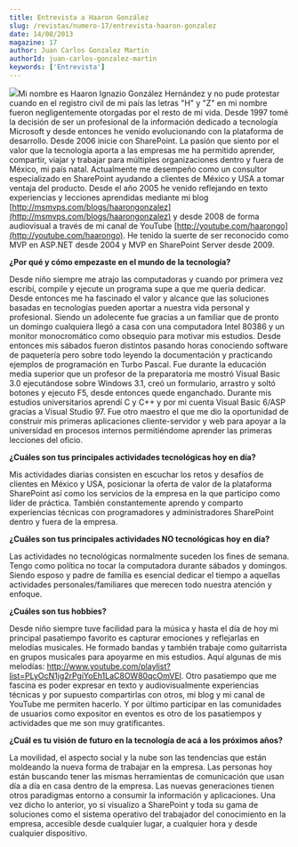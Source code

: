 ```yaml
---
title: Entrevista a Haaron González
slug: /revistas/numero-17/entrevista-haaron-gonzalez
date: 14/08/2013
magazine: 17
author: Juan Carlos Gonzalez Martin
authorId: juan-carlos-gonzalez-martin
keywords: ['Entrevista']
---
```






​![](/../images/autores/haaron-gonzalez.png#author)Mi nombre es Haaron Ignazio González Hernández y no pude protestar cuando en el registro civil de mi país las letras "H" y "Z" en mi nombre fueron negligentemente otorgadas por el resto de mi vida. Desde 1997 tomé la decisión de ser un profesional de la información dedicado a tecnología Microsoft y desde entonces he venido evolucionando con la plataforma de desarrollo. Desde 2006 inicie con SharePoint. La pasión que siento por el valor que la tecnología aporta a las empresas me ha permitido aprender, compartir, viajar y trabajar para múltiples organizaciones dentro y fuera de México, mi país natal. Actualmente me desempeño como un consultor especializado en SharePoint ayudando a clientes de México y USA a tomar ventaja del producto. Desde el año 2005 he venido reflejando en texto experiencias y lecciones aprendidas mediante mi blog [http://msmvps.com/blogs/haarongonzalez](http://msmvps.com/blogs/haarongonzalez) y desde 2008 de forma audiovisual a través de mi canal de YouTube [http://youtube.com/haarongo](http://youtube.com/haarongo). He tenido la suerte de ser reconocido como MVP en ASP.NET desde 2004 y MVP en SharePoint Server desde 2009.

**¿Por qué y cómo empezaste en el mundo de la tecnología?**

Desde niño siempre me atrajo las computadoras y cuando por primera vez escribí, compile y ejecute un programa supe a que me quería dedicar. Desde entonces me ha fascinado el valor y alcance que las soluciones basadas en tecnologías pueden aportar a nuestra vida personal y profesional. Siendo un adolecente fue gracias a un familiar que de pronto un domingo cualquiera llegó a casa con una computadora Intel 80386 y un monitor monocromático como obsequio para motivar mis estudios. Desde entonces mis sábados fueron distintos pasando horas conociendo software de paquetería pero sobre todo leyendo la documentación y practicando ejemplos de programación en Turbo Pascal. Fue durante la educación media superior que un profesor de la preparatoria me mostró Visual Basic 3.0 ejecutándose sobre Windows 3.1, creó un formulario, arrastro y soltó botones y ejecuto F5, desde entonces quede enganchado. Durante mis estudios universitarios aprendí C y C++ y por mi cuenta Visual Basic 6/ASP gracias a Visual Studio 97. Fue otro maestro el que me dio la oportunidad de construir mis primeras aplicaciones cliente-servidor y web para apoyar a la universidad en procesos internos permitiéndome aprender las primeras lecciones del oficio.

**¿Cuáles son tus principales actividades tecnológicas hoy en día?**

Mis actividades diarias consisten en escuchar los retos y desafíos de clientes en México y USA, posicionar la oferta de valor de la plataforma SharePoint así como los servicios de la empresa en la que participo como líder de práctica. También constantemente aprendo y comparto experiencias técnicas con programadores y administradores SharePoint dentro y fuera de la empresa.

**¿Cuáles son tus principales actividades NO tecnológicas hoy en día?**

Las actividades no tecnológicas normalmente suceden los fines de semana. Tengo como política no tocar la computadora durante sábados y domingos. Siendo esposo y padre de familia es esencial dedicar el tiempo a aquellas actividades personales/familiares que merecen todo nuestra atención y enfoque.

**¿Cuáles son tus hobbies?**

Desde niño siempre tuve facilidad para la música y hasta el día de hoy mi principal pasatiempo favorito es capturar emociones y reflejarlas en melodías musicales. He formado bandas y también trabaje como guitarrista en grupos musicales para apoyarme en mis estudios. Aquí algunas de mis melodías: http://www.youtube.com/playlist?list=PLyOcN1jg2rPgiYoEh1LaC8OW80qcOmVEl. Otro pasatiempo que me fascina es poder expresar en texto y audiovisualmente experiencias técnicas y por supuesto compartirlas con otros, mi blog y mi canal de YouTube me permiten hacerlo. Y por último participar en las comunidades de usuarios como expositor en eventos es otro de los pasatiempos y actividades que me son muy gratificantes.

**¿Cuál es tu visión de futuro en la tecnología de acá a los próximos años?**

La movilidad, el aspecto social y la nube son las tendencias que están moldeando la nueva forma de trabajar en la empresa. Las personas hoy están buscando tener las mismas herramientas de comunicación que usan día a día en casa dentro de la empresa. Las nuevas generaciones tienen otros paradigmas entorno a consumir la información y aplicaciones. Una vez dicho lo anterior, yo si visualizo a SharePoint y toda su gama de soluciones como el sistema operativo del trabajador del conocimiento en la empresa, accesible desde cualquier lugar, a cualquier hora y desde cualquier dispositivo.

 
 
